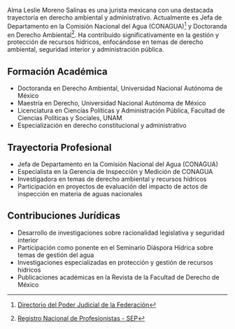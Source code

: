 Alma Leslie Moreno Salinas es una jurista mexicana con una destacada trayectoria en derecho ambiental y administrativo. Actualmente es Jefa de Departamento en la Comisión Nacional del Agua (CONAGUA)[^1] y Doctoranda en Derecho Ambiental[^2]. Ha contribuido significativamente en la gestión y protección de recursos hídricos, enfocándose en temas de derecho ambiental, seguridad interior y administración pública.

## Formación Académica

- Doctoranda en Derecho Ambiental, Universidad Nacional Autónoma de México
- Maestría en Derecho, Universidad Nacional Autónoma de México
- Licenciatura en Ciencias Políticas y Administración Pública, Facultad de Ciencias Políticas y Sociales, UNAM
- Especialización en derecho constitucional y administrativo

## Trayectoria Profesional

- Jefa de Departamento en la Comisión Nacional del Agua (CONAGUA)
- Especialista en la Gerencia de Inspección y Medición de CONAGUA
- Investigadora en temas de derecho ambiental y recursos hídricos
- Participación en proyectos de evaluación del impacto de actos de inspección en materia de aguas nacionales

## Contribuciones Jurídicas

- Desarrollo de investigaciones sobre racionalidad legislativa y seguridad interior
- Participación como ponente en el Seminario Diáspora Hídrica sobre temas de gestión del agua
- Investigaciones especializadas en protección y gestión de recursos hídricos
- Publicaciones académicas en la Revista de la Facultad de Derecho de México

[^1]: [Directorio del Poder Judicial de la Federación](https://www.cjf.gob.mx/directorio.htm)
[^2]: [Registro Nacional de Profesionistas - SEP](https://www.cedulaprofesional.sep.gob.mx)
